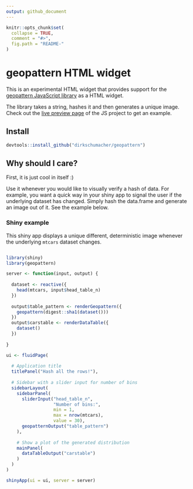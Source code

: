 ```yaml
---
output: github_document
---
```


<!-- README.md is generated from README.Rmd. Please edit that file -->

```r
knitr::opts_chunk$set(
  collapse = TRUE,
  comment = "#>",
  fig.path = "README-"
)
```

# geopattern HTML widget 

This is an experimental HTML widget that provides support for the [geopattern JavaScript library](https://github.com/btmills/geopattern) as a HTML widget.

The library takes a string, hashes it and then generates a unique image. Check out the [live preview page](https://btmills.github.io/geopattern/) of the JS project to get an example.

## Install

```R
devtools::install_github("dirkschumacher/geopattern")
```

## Why should I care?

First, it is just cool in itself :)

Use it whenever you would like to visually verify a hash of data. 
For example, you want a quick way in your shiny app to signal the user if the underlying dataset has changed. Simply hash the data.frame and generate an image out of it. See the example below.

### Shiny example

This shiny app displays a unique different, deterministic image whenever the underlying `mtcars` dataset changes.

```R

library(shiny)
library(geopattern)

server <- function(input, output) {
  
  dataset <- reactive({
    head(mtcars, input$head_table_n)
  })
  
  output$table_pattern <- renderGeopattern({
    geopattern(digest::sha1(dataset()))
  })
  output$carstable <- renderDataTable({
    dataset()
  })
  
}

ui <- fluidPage(
  
  # Application title
  titlePanel("Hash all the rows!"),
  
  # Sidebar with a slider input for number of bins
  sidebarLayout(
    sidebarPanel(
      sliderInput("head_table_n",
                  "Number of bins:",
                  min = 1,
                  max = nrow(mtcars),
                  value = 30),
      geopatternOutput("table_pattern")
    ),
    
    # Show a plot of the generated distribution
    mainPanel(
      dataTableOutput("carstable")
    )
  )
)

shinyApp(ui = ui, server = server)
```
